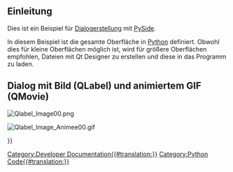 <languages/>

<span id="Introduction"></span>
==Einleitung==

Dies ist ein Beispiel für [[Dialog_creation/de|Dialogerstellung]] mit [[PySide/de|PySide]].

In diesem Beispiel ist die gesamte Oberfläche in [[Python/de|Python]] definiert. Obwohl dies für kleine Oberflächen möglich ist, wird für größere Oberflächen empfohlen, {{FileName|.ui}} Dateien mit Qt Designer zu erstellen und diese in das Programm zu laden.

<span id="Dialog_with_image_(QLabel)_and_animated_GIF_(QMovie)"></span>
==Dialog mit Bild (QLabel) und animiertem GIF (QMovie)==

{{Code|code=
import PySide
from PySide import QtGui ,QtCore
from PySide.QtGui import QPixmap, QMovie, QLabel
from PySide.QtCore import *
class MyLabelPatience():
    label = QtGui.QLabel()
    label.setText("<img src=" + path_Name_Image + "><b><center>Wait please</center> \n\n<center>i search the fonts !\n\n</center></b>")
    # center screen
    ecran = FreeCADGui.getMainWindow().frameGeometry()
    xF = 250; yF = 120
    xW = (ecran.width()/2) - (xF/2)
    yW = (ecran.height()/2)- (yF/2)
    label.setGeometry(xW, yW, xF, yF)
    ####
    label.setStyleSheet("QLabel {background-color : #F0C300;font: 12pt; }");
    label.setWindowFlags(Qt.WindowFlags(Qt.FramelessWindowHint))        # pas de bords (not border)
    ### un-comment for use ###############
    movie = QtGui.QMovie(path_Name_Image)    # anime le fichier Gif anime (decommenter)
    label.setMovie(movie)
    movie.start()
    ##################

patience = MyLabelPatience().label
patience.show()                    #show the image
#patience.close()                   #close the Qlabel
#MyLabelPatience().movie.start()    #start the animation (after patience.show())
#MyLabelPatience().movie.stop()     #stop animation

}}

[[File:Qlabel Image00.png]]
{{Caption|Beispiel QLabel mit Bild und Text}}

[[File:Qlabel Image Animee00.gif]]
{{Caption|Beispiel QLabel mit animiertem GIF}}

{{Powerdocnavi{{#translation:}}}}
[[Category:Developer Documentation{{#translation:}}]]
[[Category:Python Code{{#translation:}}]]
{{clear}}